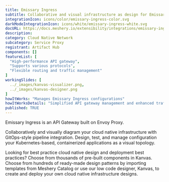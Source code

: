 ```yaml
---
title: Emissary Ingress
subtitle: Collaborative and visual infrastructure as design for Emissary Ingress
integrationIcon: icons/color/emissary-ingress-color.svg
darkModeIntegrationIcon: icons/white/emissary-ingress-white.svg
docURL: https://docs.meshery.io/extensibility/integrations/emissary-ingress
description: 
category: Cloud Native Network
subcategory: Service Proxy
registrant: Artifact Hub
components: []
featureList: [
  "High-performance API gateway",
  "Supports various protocols",
  "Flexible routing and traffic management"
]
workingSlides: [
  ../_images/kanvas-visualizer.png,
  ../_images/kanvas-designer.png
]
howItWorks: "Manages Emissary Ingress configurations"
howItWorksDetails: "Simplified API gateway management and enhanced traffic routing in Kubernetes"
published: TRUE
---
```

<p>
Emissary Ingress is an API Gateway built on Envoy Proxy.
</p>
<p>
    Collaboratively and visually diagram your cloud native infrastructure with GitOps-style pipeline integration. Design, test, and manage configuration your Kubernetes-based, containerized applications as a visual topology.
</p>
<p>
    Looking for best practice cloud native design and deployment best practices? Choose from thousands of pre-built components in Kanvas. Choose from hundreds of ready-made design patterns by importing templates from Meshery Catalog or use our low code designer, Kanvas, to create and deploy your own cloud native infrastructure designs.
</p>
